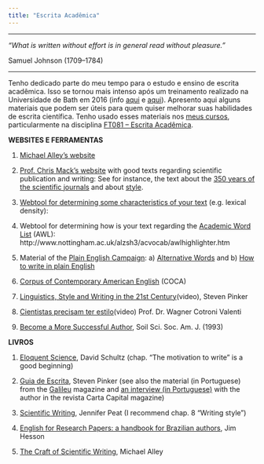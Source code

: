 ```yaml
---
title: "Escrita Acadêmica"
---
```

***

*"What is written without effort is in general read without pleasure."*

Samuel Johnson (1709–1784)

***

Tenho dedicado parte do meu tempo para o estudo e ensino de escrita acadêmica. Isso se tornou mais intenso após um treinamento realizado na Universidade de Bath em 2016 (info [aqui](https://www.bath.ac.uk/announcements/unicamp-delegation-visit-cements-baths-ties-with-brazil/) e [aqui](https://www.unicamp.br/unicamp/noticias/2016/07/25/grupo-da-unicamp-participa-de-curso-na-universidade-de-bath)). Apresento aqui alguns materiais que podem ser úteis para quem quiser melhorar suas habilidades de escrita científica. 
Tenho usado esses materiais nos [meus cursos](./courses/courses.qmd), particularmente na disciplina [FT081 – Escrita Acadêmica](./material-FT081/material-FT081.qmd).

**WEBSITES E FERRAMENTAS**

1. [Michael Alley's website](https://www.craftofscientificwriting.org/)

2. [Prof. Chris Mack’s website](http://www.lithoguru.com/scientist/science-writing.html) with good texts regarding scientific publication and writing: See for instance, the text about the [350 years of the scientific journals](http://www.lithoguru.com/scientist/litho_papers/JM3%20Editorial%202015%20q1_History.pdf) and about [style](http://www.lithoguru.com/scientist/litho_papers/JM3%20Editorial%202016%20q3_Style.pdf).

3. [Webtool for determining some characteristics of your text](http://www.analyzemywriting.com/) (e.g. lexical density): 

4. Webtool for determining how is your text regarding the [Academic Word List](https://www.uefap.com/vocab/select/awl.htm) (AWL): http://www.nottingham.ac.uk/alzsh3/acvocab/awlhighlighter.htm

5. Material of the [Plain English Campaign](http://www.plainenglish.co.uk/): a) [Alternative Words](http://wordpress.ft.unicamp.br/vitor/wp-content/uploads/sites/30/2017/09/alternative-words-plain-english-campaign.pdf) and  b) [How to write in plain English](http://wordpress.ft.unicamp.br/vitor/wp-content/uploads/sites/30/2017/09/howto-plain-englissh-dicas.pdf)

6. [Corpus of Contemporary American English](https://corpus.byu.edu/coca/) (COCA)

7. [Linguistics, Style and Writing in the 21st Century](https://www.youtube.com/watch?v=OV5J6BfToSw)(video), Steven Pinker

8. [Cientistas precisam ter estilo](https://www.youtube.com/watch?v=HPRhb4aXrLM)(video) Prof. Dr. Wagner Cotroni Valenti

9. [Become a More Successful Author](https://doi.org/10.2136/sssaj1993.03615995005700010001x), Soil Sci. Soc. Am. J. (1993)

**LIVROS**

1. [Eloquent Science](https://www.amazon.com/Eloquent-Science-Practical-Becoming-Scientist/dp/1878220918), David Schultz (chap.  “The motivation to write” is a good beginning)

2. [Guia de Escrita](https://www.amazon.com.br/Guia-Escrita-conceber-precis%C3%A3o-eleg%C3%A2ncia-ebook/dp/B01L7NWTPC), Steven Pinker (see also the material (in Portuguese) from the [Galileu](http://revistagalileu.globo.com/Life-Hacks/noticia/2016/10/7-dicas-de-steven-pinker-para-escrever-melhor.html) magazine and [an interview (in Portuguese)](http://www.cartaeducacao.com.br/entrevistas/steven-pinker-boa-escrita-requer-empatia/) with the author in the revista Carta Capital magazine)

3. [Scientific Writing](https://www.amazon.com/Scientific-Writing-Easy-When-Know/dp/0727916254), Jennifer Peat (I recommend chap. 8 “Writing style”)

4. [English for Research Papers: a handbook for Brazilian authors](https://www.amazon.com/English-Research-Papers-Handbook-Brazilian-ebook/dp/B00GPT0FXW), Jim Hesson

5. [The Craft of Scientific Writing](https://www.amazon.com.br/Craft-Scientific-Writing-Michael-Alley/dp/1441982876), Michael Alley
